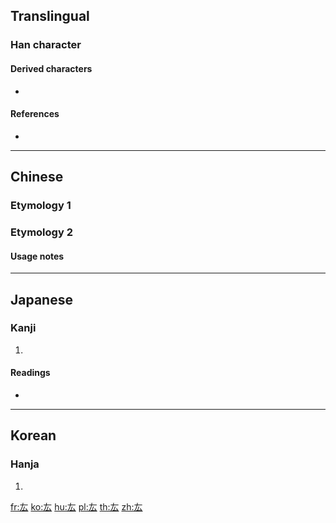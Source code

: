 {{character info/new}}
{{also|肱|雄}}

==Translingual==

===Han character===
{{Han char|rn=28|rad=厶|as=02|sn=4|four=|canj=KI,XKI|ids=⿸𠂇厶}}

====Derived characters====
* {{l|mul|[[雄]], [[宏]], [[肱]], [[竑]], [[紘]]/[[纮]], [[閎]]/[[闳]], [[汯]], [[耾]], [[吰]], [[鈜]]/[[𮣳]], [[䧀]], [[㢬]], [[䆖]], [[䍔]], [[䡌]], [[谹]], [[䫺]], [[翃]], [[𠆽]], [[𠫤]], [[𡉞]], [[𡵓]], [[𡵦]], [[𢗞]], [[𤆠]], [[𤣦]], [[𤣾]], [[𤵄]], [[𥐪]]/[[𥒣]], [[𧈽]], [[𧮯]], [[𧰯]], [[𨙿]], [[𨡿]], [[𨹠]], [[𩉦]], [[𩖢]], [[𦐌]], [[𩷃]], [[𩿅]]/[[𫠖]], [[𫷧]], [[𬐋]], [[𠬗]], [[𣘯]], [[𣼄]], [[𣾲]], [[𥡋]], [[𦁷]], [[𥱘]]}}

====References====
* {{Han ref|kx=0164.040|dkj=03062|dj=0371.270|hdz=10384.040|uh=53B7|ud=21431}}

----

==Chinese==

===Etymology 1===
{{zh-see|肱|a|[[forearm]]}} <!-- 《康熙字典》: 肱〔古文〕𠃋厷𠫔 -->

===Etymology 2===
{{zh-see|雄|o}}

====Usage notes====
{{Hani-second-round simplification of|雄}}
----

==Japanese==

===Kanji===
{{ja-kanji|grade=|rs=厶02}}

# {{defn|lang=ja|sort=厶02}}

====Readings====
* {{ja-readings|on=[[こう]] (kō)|kun=[[かいな]] (kaina), [[まるい]] (marui)}}

----

==Korean==

===Hanja===
{{ko-hanja|hangeul=굉|rv=goeng|mr=koeng}}

# {{defn|lang=ko|sort=厶02}}

[[fr:厷]]
[[ko:厷]]
[[hu:厷]]
[[pl:厷]]
[[th:厷]]
[[zh:厷]]